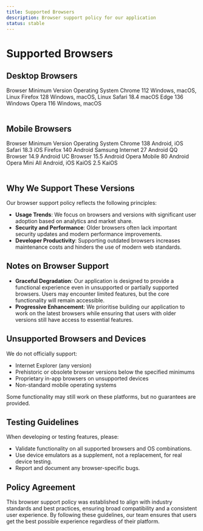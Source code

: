 ```yaml
---
title: Supported Browsers
description: Browser support policy for our application
status: stable
---
```


# Supported Browsers

## Desktop Browsers

<Table>
  <TableHead>
    <TableRow>
      <TableHeader>Browser</TableHeader>
      <TableHeader>Minimum Version</TableHeader>
      <TableHeader>Operating System</TableHeader>
    </TableRow>
  </TableHead>
  <TableBody>
    <TableRow>
      <TableData>Chrome</TableData>
      <TableData>112</TableData>
      <TableData>Windows, macOS, Linux</TableData>
    </TableRow>
    <TableRow>
      <TableData>Firefox</TableData>
      <TableData>128</TableData>
      <TableData>Windows, macOS, Linux</TableData>
    </TableRow>
    <TableRow>
      <TableData>Safari</TableData>
      <TableData>18.4</TableData>
      <TableData>macOS</TableData>
    </TableRow>
    <TableRow>
      <TableData>Edge</TableData>
      <TableData>136</TableData>
      <TableData>Windows</TableData>
    </TableRow>
    <TableRow>
      <TableData>Opera</TableData>
      <TableData>116</TableData>
      <TableData>Windows, macOS</TableData>
    </TableRow>
  </TableBody>
</Table>

## Mobile Browsers

<Table>
  <TableHead>
    <TableRow>
      <TableHeader>Browser</TableHeader>
      <TableHeader>Minimum Version</TableHeader>
      <TableHeader>Operating System</TableHeader>
    </TableRow>
  </TableHead>
  <TableBody>
    <TableRow>
      <TableData>Chrome</TableData>
      <TableData>138</TableData>
      <TableData>Android, iOS</TableData>
    </TableRow>
    <TableRow>
      <TableData>Safari</TableData>
      <TableData>18.3</TableData>
      <TableData>iOS</TableData>
    </TableRow>
    <TableRow>
      <TableData>Firefox</TableData>
      <TableData>140</TableData>
      <TableData>Android</TableData>
    </TableRow>
    <TableRow>
      <TableData>Samsung Internet</TableData>
      <TableData>27</TableData>
      <TableData>Android</TableData>
    </TableRow>
    <TableRow>
      <TableData>QQ Browser</TableData>
      <TableData>14.9</TableData>
      <TableData>Android</TableData>
    </TableRow>
    <TableRow>
      <TableData>UC Browser</TableData>
      <TableData>15.5</TableData>
      <TableData>Android</TableData>
    </TableRow>
    <TableRow>
      <TableData>Opera Mobile</TableData>
      <TableData>80</TableData>
      <TableData>Android</TableData>
    </TableRow>
    <TableRow>
      <TableData>Opera Mini</TableData>
      <TableData>All</TableData>
      <TableData>Android, iOS</TableData>
    </TableRow>
    <TableRow>
      <TableData>KaiOS</TableData>
      <TableData>2.5</TableData>
      <TableData>KaiOS</TableData>
    </TableRow>
  </TableBody>
</Table>

## Why We Support These Versions

Our browser support policy reflects the following principles:

- **Usage Trends**: We focus on browsers and versions with significant user adoption based on analytics and market share.
- **Security and Performance**: Older browsers often lack important security updates and modern performance improvements.
- **Developer Productivity**: Supporting outdated browsers increases maintenance costs and hinders the use of modern web standards.

## Notes on Browser Support

- **Graceful Degradation**: Our application is designed to provide a functional experience even in unsupported or partially supported browsers. Users may encounter limited features, but the core functionality will remain accessible.
- **Progressive Enhancement**: We prioritise building our application to work on the latest browsers while ensuring that users with older versions still have access to essential features.

## Unsupported Browsers and Devices

We do not officially support:

- Internet Explorer (any version)
- Prehistoric or obsolete browser versions below the specified minimums
- Proprietary in-app browsers on unsupported devices
- Non-standard mobile operating systems

Some functionality may still work on these platforms, but no guarantees are provided.

## Testing Guidelines

When developing or testing features, please:

- Validate functionality on all supported browsers and OS combinations.
- Use device emulators as a supplement, not a replacement, for real device testing.
- Report and document any browser-specific bugs.

## Policy Agreement

This browser support policy was established to align with industry standards and best practices, ensuring broad compatibility and a consistent user experience. By following these guidelines, our team ensures that users get the best possible experience regardless of their platform.
